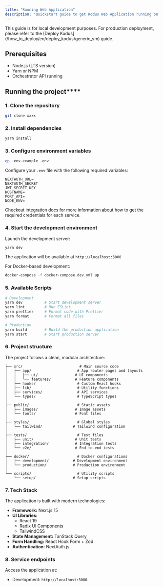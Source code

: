```yaml
---
title: "Running Web Application"
description: "Quickstart guide to get Kodus Web Application running on your local machine."
---
```


<Note>
  This guide is for local development purposes. For production deployment,
  please refer to the [Deploy Kodus](/how_to_deploy/en/deploy_kodus/generic_vm)
  guide.
</Note>

## Prerequisites

- Node.js (LTS version)
- Yarn or NPM
- Orchestrator API running

## Running the project****

### 1. Clone the repository

```bash
git clone xxxx
```

### 2. Install dependencies

```bash
yarn install
```

### 3. Configure environment variables

```bash
cp .env.example .env
```

Configure your `.env` file with the following required variables:

```env
NEXTAUTH_URL=
NEXTAUTH_SECRET
JWT_SECRET_KEY
HOSTNAME=
PORT_API=
NODE_ENV=
```

<Note>
  Checkout integration docs for more information about how to get the required
  credentials for each service.
</Note>

### 4. Start the development environment

Launch the development server:

```bash
yarn dev
```

The application will be available at `http://localhost:3000`

For Docker-based development:

```bash
docker-compose -f docker-compose.dev.yml up
```

### 5. Available Scripts

```bash
# Development
yarn dev          # Start development server
yarn lint         # Run ESLint
yarn prettier     # Format code with Prettier
yarn format       # Format all files

# Production
yarn build        # Build the production application
yarn start        # Start production server
```

### 6. Project structure

The project follows a clean, modular architecture:

```text
├── src/                          # Main source code
│   ├── app/                     # App router pages and layouts
│   │   ├── ui/                 # UI components
│   │   └── features/           # Feature components
│   ├── hooks/                   # Custom React hooks
│   ├── lib/                     # Utility functions
│   ├── services/                # API services
│   └── types/                   # TypeScript types
│
├── public/                      # Static assets
│   ├── images/                 # Image assets
│   └── fonts/                  # Font files
│
├── styles/                      # Global styles
│   └── tailwind/              # Tailwind configuration
│
├── tests/                       # Test files
│   ├── unit/                   # Unit tests
│   ├── integration/            # Integration tests
│   └── e2e/                    # End-to-end tests
│
├── docker/                      # Docker configurations
│   ├── development/           # Development environment
│   └── production/            # Production environment
│
└── scripts/                     # Utility scripts
    └── setup/                 # Setup scripts
```

### 7. Tech Stack

The application is built with modern technologies:

- **Framework:** Next.js 15
- **UI Libraries:**
  - React 19
  - Radix UI Components
  - TailwindCSS
- **State Management:** TanStack Query
- **Form Handling:** React Hook Form + Zod
- **Authentication:** NextAuth.js

### 8. Service endpoints

Access the application at:
- Development: `http://localhost:3000`
